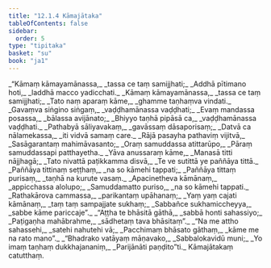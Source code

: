 ```yaml
---
title: "12.1.4 Kāmajātaka"
tableOfContents: false
sidebar:
  order: 5
type: "tipitaka"
basket: "su"
book: "ja1"
---
```



<DynamicBreadcrumb />

<Division number="37" book="ja1">

<Paragraph number="2278" type="verses" book="ja1">
_“Kāmaṃ kāmayamānassa,_  
_tassa ce taṃ samijjhati;_  
_Addhā pītimano hoti,_  
_laddhā macco yadicchati._  

</Paragraph>

</Division>
<Division number="38" book="ja1">

<Paragraph number="2279" type="verses" book="ja1">
_Kāmaṃ kāmayamānassa,_  
_tassa ce taṃ samijjhati;_  
_Tato naṃ aparaṃ kāme,_  
_ghamme taṇhaṃva vindati._  

</Paragraph>

</Division>
<Division number="39" book="ja1">

<Paragraph number="2280" type="verses" book="ja1">
_Gavaṃva siṅgino siṅgaṃ,_  
_vaḍḍhamānassa vaḍḍhati;_  
_Evaṃ mandassa posassa,_  
_bālassa avijānato;_  
_Bhiyyo taṇhā pipāsā ca,_  
_vaḍḍhamānassa vaḍḍhati._  

</Paragraph>

</Division>
<Division number="40" book="ja1">

<Paragraph number="2281" type="verses" book="ja1">
_Pathabyā sāliyavakaṃ,_  
_gavāssaṃ dāsaporisaṃ;_  
_Datvā ca nālamekassa,_  
_iti vidvā samaṃ care._  

</Paragraph>

</Division>
<Division number="41" book="ja1">

<Paragraph number="2282" type="verses" book="ja1">
_Rājā pasayha pathaviṃ vijitvā,_  
_Sasāgarantaṃ mahimāvasanto;_  
_Oraṃ samuddassa atittarūpo,_  
_Pāraṃ samuddassapi patthayetha._  

</Paragraph>

</Division>
<Division number="42" book="ja1">

<Paragraph number="2283" type="verses" book="ja1">
_Yāva anussaraṃ kāme,_  
_Manasā titti nājjhagā;_  
_Tato nivattā paṭikkamma disvā,_  
_Te ve sutittā ye paññāya tittā._  

</Paragraph>

</Division>
<Division number="43" book="ja1">

<Paragraph number="2284" type="verses" book="ja1">
_Paññāya tittinaṃ seṭṭhaṃ,_  
_na so kāmehi tappati;_  
_Paññāya tittaṃ purisaṃ,_  
_taṇhā na kurute vasaṃ._  

</Paragraph>

</Division>
<Division number="44" book="ja1">

<Paragraph number="2285" type="verses" book="ja1">
_Apacinetheva kāmānaṃ,_  
_appicchassa alolupo;_  
_Samuddamatto puriso,_  
_na so kāmehi tappati._  

</Paragraph>

</Division>
<Division number="45" book="ja1">

<Paragraph number="2286" type="verses" book="ja1">
_Rathakārova cammassa,_  
_parikantaṃ upāhanaṃ;_  
_Yaṃ yaṃ cajati kāmānaṃ,_  
_taṃ taṃ sampajjate sukhaṃ;_  
_Sabbañce sukhamiccheyya,_  
_sabbe kāme pariccaje”._  

</Paragraph>

</Division>
<Division number="46" book="ja1">

<Paragraph number="2287" type="verses" book="ja1">
_“Aṭṭha te bhāsitā gāthā,_  
_sabbā honti sahassiyo;_  
_Paṭigaṇha mahābrahme,_  
_sādhetaṃ tava bhāsitaṃ”._  

</Paragraph>

</Division>
<Division number="47" book="ja1">

<Paragraph number="2288" type="verses" book="ja1">
_“Na me attho sahassehi,_  
_satehi nahutehi vā;_  
_Pacchimaṃ bhāsato gāthaṃ,_  
_kāme me na rato mano”._  

</Paragraph>

</Division>
<Division number="48" book="ja1">

<Paragraph number="2289" type="verses" book="ja1">
_“Bhadrako vatāyaṃ māṇavako,_  
_Sabbalokavidū muni;_  
_Yo imaṃ taṇhaṃ dukkhajananiṃ,_  
_Parijānāti paṇḍito”ti._  


</Paragraph>
</Division>

<Paragraph number="2290" type="center" book="ja1">
Kāmajātakaṃ catutthaṃ.
</Paragraph>